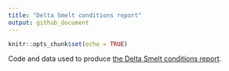 ```yaml
---
title: "Delta Smelt conditions report"
output: github_document
---
```


```r
knitr::opts_chunk$set(echo = TRUE)
```

Code and data used to produce [the Delta Smelt conditions report](https://sbashevkin.github.io/Delta-Smelt-conditions-report/). 
